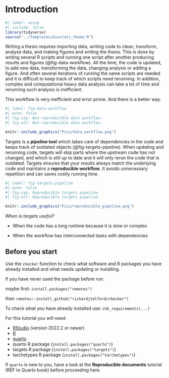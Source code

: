 

# Introduction

```r
#| label: setup
#| include: false
library(tidyverse)
source("../Templates/biostats_theme.R")
```

Writing a thesis requires importing data, writing code to clean, transform, analyse data, and making figures and writing the thesis.
This is done by writing several R scripts and running one script after another producing results and figures (@fig-data-workflow).
All the time, the code is updated, to add new data, transforming the data, changing analysis or adding a figure.
And often several iterations of running the same scripts are needed and it is difficult to keep track of which scripts need rerunning.
In addition, complex and computational heavy data analysis can take a lot of time and rerunning such analysis is inefficient.

This workflow is very inefficient and error prone.
And there is a better way.

```r
#| label: fig-data-workflow
#| echo: false
#| fig-cap: Non-reproducible data workflow.
#| fig-alt: Non-reproducible data workflow.

knitr::include_graphics("Pics/data_workflow.png")

```

Targets is a **pipeline tool** which takes care of dependencies in the code and keeps track of outdated objects (@fig-targets-pipeline).
When updating and rerunning code, targets will skip parts where the upstream code has not changed, and which is still up to date and it will only rerun the code that is outdated.
Targets ensures that your results always match the underlying code and maintains a  **reproducible workflow**. 
It avoids unnecessary repetition and can saves costly running time.

```r
#| label: fig-targets-pipeline
#| echo: false
#| fig-cap: Reproducible targets pipeline.
#| fig-alt: Reproducible targets pipeline.

knitr::include_graphics("Pics/reproducible_pipeline.png")

```


*When is targets useful?*

- When the code has a long runtime because it is slow or complex

- When the workflow has interconnected tasks with dependencies


::: callout-note
## Before you start

Use the `checker` function to check what software and R packages you have already installed and what needs updating or installing.

If you have never used the package before run:

maybe first: `install.packages("remotes")`

then `remotes::install_github("richardjtelford/checker")`

<!-- What needs to be in here? -->
To check what you have already installed use:
`chk_requirements(...)`

For this tutorial you will need:

-   [RStudio](https://www.rstudio.com/products/rstudio/) (version 2022.2 or newer)
-   [R](https://cran.r-project.org/)
-   [quarto](https://quarto.org/docs/get-started/ "Download quarto")
-   quarto R package (`install.packages("quarto")`)
-   targets R package (`install.packages("targets")`)
-   tarchetypes R package (`install.packages("tarchetypes")`)

If `quarto` is new to you, have a look at the **Reproducible documents** tutorial (REF to Quarto book) before proceeding here.
:::
